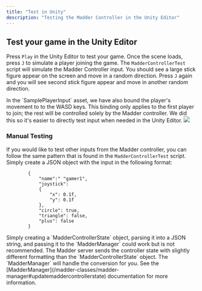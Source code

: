 ```yaml
---
title: "Test in Unity"
description: "Testing the Madder Controller in the Unity Editor"
---
```


## Test your game in the Unity Editor

Press `Play` in the Unity Editor to test your game. Once the scene loads, press `J` to simulate a player joining
the game. The `MadderControllerTest` script will simulate the Madder Controller input. You should see a large stick
figure appear on the screen and move in a random direction. Press `J` again and you will see second stick figure appear
and move in another random direction.

<Info>
  In the `SamplePlayerInput` asset, we have also bound the player's movement to
  to the WASD keys. This binding only applies to the first player to join; the
  rest will be controlled solely by the Madder controller. We did this so it's
  easier to directly test input when needed in the Unity Editor.
</Info>

<img src="images/sample-player.gif" />

### Manual Testing

If you would like to test other inputs from the Madder controller, you can follow the same pattern that is found in the
`MadderControllerTest` script. Simply create a JSON object with the input in the following format:

```jsonControllerState
        {
            "name":" "gamer1",
            "joystick":
            {
                "x": 0.1f,
                "y": 0.1f
            },
            "circle": true,
            "triangle": false,
            "plus": false
        }
```

<Note>
  Simply creating a `MadderControllerState` object, parsing it into a JSON
  string, and passing it to the `MadderManager` could work but is not
  recommended. The Madder server sends the controller state with slightly
  different formatting than the `MadderControllerState` object. The
  `MadderManager` will handle the conversion for you. See the
  [MadderManager](/madder-classes/madder-manager#updatemaddercontrollerstate)
  documentation for more information.
</Note>
